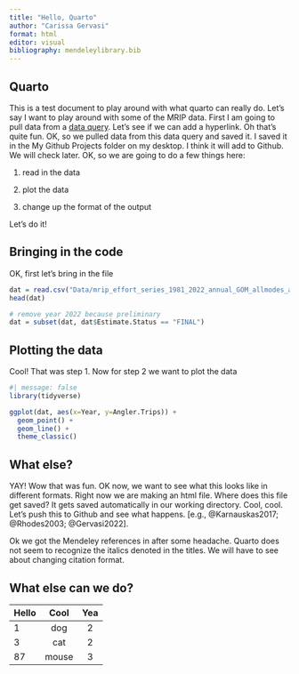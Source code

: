 ```yaml
---
title: "Hello, Quarto"
author: "Carissa Gervasi"
format: html
editor: visual
bibliography: mendeleylibrary.bib
---
```


## Quarto

This is a test document to play around with what quarto can really do. Let's say I want to play around with some of the MRIP data. First I am going to pull data from a [data query](https://www.fisheries.noaa.gov/data-tools/recreational-fisheries-statistics-queries). Let's see if we can add a hyperlink. Oh that's quite fun. OK, so we pulled data from this data query and saved it. I saved it in the My Github Projects folder on my desktop. I think it will add to Github. We will check later. OK, so we are going to do a few things here:

1.  read in the data

2.  plot the data

3.  change up the format of the output

Let's do it!

## Bringing in the code

OK, first let's bring in the file

```r
dat = read.csv("Data/mrip_effort_series_1981_2022_annual_GOM_allmodes_allareas.csv")
head(dat)

# remove year 2022 because preliminary
dat = subset(dat, dat$Estimate.Status == "FINAL")

```

## Plotting the data

Cool! That was step 1. Now for step 2 we want to plot the data

```r
#| message: false
library(tidyverse)

ggplot(dat, aes(x=Year, y=Angler.Trips)) +
  geom_point() +
  geom_line() +
  theme_classic()
```

## What else?

YAY! Wow that was fun. OK now, we want to see what this looks like in different formats. Right now we are making an html file. Where does this file get saved? It gets saved automatically in our working directory. Cool, cool. Let's push this to Github and see what happens. [e.g., @Karnauskas2017; @Rhodes2003; @Gervasi2022].

Ok we got the Mendeley references in after some headache. Quarto does not seem to recognize the italics denoted in the titles. We will have to see about changing citation format.

## What else can we do?

| Hello | Cool  | Yea |
|-------|:-----:|:---:|
| 1     |  dog  |  2  |
| 3     |  cat  |  2  |
| 87    | mouse |  3  |
